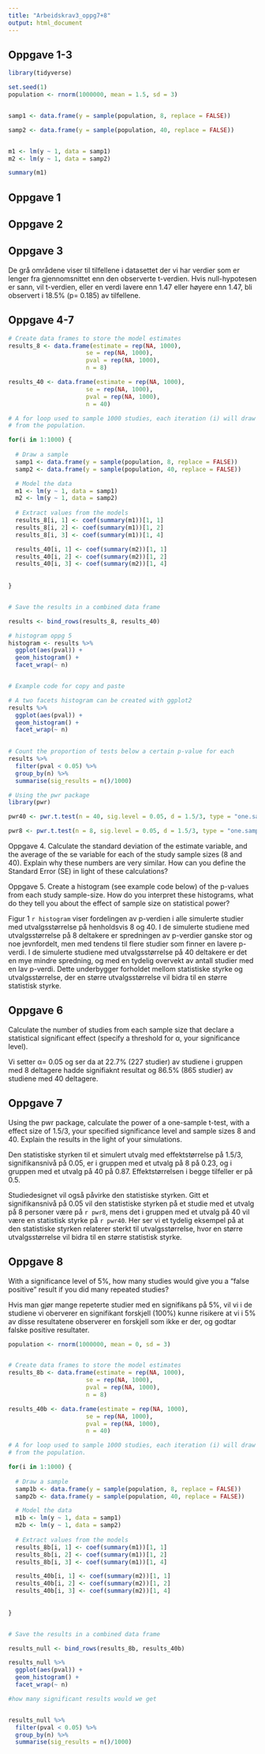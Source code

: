 ```yaml
---
title: "Arbeidskrav3_oppg7+8"
output: html_document
---
```

## Oppgave 1-3

```r
library(tidyverse)

set.seed(1)
population <- rnorm(1000000, mean = 1.5, sd = 3)


samp1 <- data.frame(y = sample(population, 8, replace = FALSE))

samp2 <- data.frame(y = sample(population, 40, replace = FALSE))


m1 <- lm(y ~ 1, data = samp1)
m2 <- lm(y ~ 1, data = samp2)

summary(m1)
```


## Oppgave 1

## Oppgave 2



## Oppgave 3
De grå områdene viser til tilfellene i datasettet der vi har verdier som er lenger fra gjennomsnittet enn den observerte t-verdien. Hvis null-hypotesen er sann, vil t-verdien, eller en verdi lavere enn 1.47 eller høyere enn 1.47, bli observert i 18.5% (p= 0.185) av tilfellene.

## Oppgave 4-7
```r
# Create data frames to store the model estimates
results_8 <- data.frame(estimate = rep(NA, 1000), 
                      se = rep(NA, 1000), 
                      pval = rep(NA, 1000), 
                      n = 8)

results_40 <- data.frame(estimate = rep(NA, 1000), 
                      se = rep(NA, 1000), 
                      pval = rep(NA, 1000), 
                      n = 40)

# A for loop used to sample 1000 studies, each iteration (i) will draw a new sample
# from the population. 

for(i in 1:1000) {
  
  # Draw a sample 
  samp1 <- data.frame(y = sample(population, 8, replace = FALSE))
  samp2 <- data.frame(y = sample(population, 40, replace = FALSE))

  # Model the data
  m1 <- lm(y ~ 1, data = samp1)
  m2 <- lm(y ~ 1, data = samp2)
  
  # Extract values from the models
  results_8[i, 1] <- coef(summary(m1))[1, 1]
  results_8[i, 2] <- coef(summary(m1))[1, 2]
  results_8[i, 3] <- coef(summary(m1))[1, 4]

  results_40[i, 1] <- coef(summary(m2))[1, 1]
  results_40[i, 2] <- coef(summary(m2))[1, 2]
  results_40[i, 3] <- coef(summary(m2))[1, 4]
  
  
}


# Save the results in a combined data frame

results <- bind_rows(results_8, results_40)

# histogram oppg 5
histogram <- results %>%
  ggplot(aes(pval)) + 
  geom_histogram() +
  facet_wrap(~ n)



```

```r
# Example code for copy and paste

# A two facets histogram can be created with ggplot2
results %>%
  ggplot(aes(pval)) + 
  geom_histogram() +
  facet_wrap(~ n)
  

# Count the proportion of tests below a certain p-value for each 
results %>%
  filter(pval < 0.05) %>%
  group_by(n) %>%
  summarise(sig_results = n()/1000)

# Using the pwr package
library(pwr)

pwr40 <- pwr.t.test(n = 40, sig.level = 0.05, d = 1.5/3, type = "one.sample")

pwr8 <- pwr.t.test(n = 8, sig.level = 0.05, d = 1.5/3, type = "one.sample")
```

Oppgave 4. Calculate the standard deviation of the estimate variable, and the average of the se variable for each of the study sample sizes (8 and 40). Explain why these numbers are very similar. How can you define the Standard Error (SE) in light of these calculations? 

Oppgave 5. Create a histogram (see example code below) of the p-values from each study sample-size. How do you interpret these histograms, what do they tell you about the effect of sample size on statistical power?

Figur 1 `r histogram` viser fordelingen av p-verdien i alle simulerte studier med utvalgsstørrelse på henholdsvis 8 og 40. I de simulerte studiene med utvalgsstørrelse på 8 deltakere er spredningen av p-verdier ganske stor og noe jevnfordelt, men med tendens til flere studier som finner en lavere p-verdi. I de simulerte studiene med utvalgsstørrelse på 40 deltakere er det en mye mindre spredning, og med en tydelig overvekt av antall studier med en lav p-verdi. Dette underbygger forholdet mellom statistiske styrke og utvalgsstørrelse, der en større utvalgsstørrelse vil bidra til en større statistisk styrke. 


## Oppgave 6
Calculate the number of studies from each sample size that declare a statistical significant effect (specify a threshold for α, your significance level).
 
Vi setter α= 0.05 og ser da at 22.7% (227 studier) av studiene i gruppen med 8 deltagere hadde signifiaknt resultat og 86.5% (865 studier) av studiene med 40 deltagere. 

## Oppgave 7 
Using the pwr package, calculate the power of a one-sample t-test, with a effect size of 1.5/3, your specified significance level and sample sizes 8 and 40. Explain the results in the light of your simulations.

Den statistiske styrken til et simulert utvalg med effektstørrelse på 1.5/3, signifikansnivå på 0.05, er i gruppen med et utvalg på 8 på 0.23, og i gruppen med et utvalg på 40 på 0.87. Effektstørrelsen i begge tilfeller er på 0.5.

Studiedesignet vil også påvirke den statistiske styrken. Gitt et signifikansnivå på 0.05 vil den statistiske styrken på et studie med et utvalg på 8 personer være på `r pwr8`, mens det i gruppen med et utvalg på 40 vil være en statistisk styrke på `r pwr40`. Her ser vi et tydelig eksempel på at den statistiske styrken relaterer sterkt til utvalgsstørrelse, hvor en større utvalgsstørrelse vil bidra til en større statistisk styrke. 


## Oppgave 8 

With a significance level of 5%, how many studies would give you a “false positive” result if you did many repeated studies?

Hvis man gjør mange repeterte studier med en signifikans på 5%, vil vi i de studiene vi oberverer en signifikant forskjell (100%) kunne risikere at vi i 5% av disse resultatene observerer en forskjell som ikke er der, og godtar falske positive  resultater. 

```r
population <- rnorm(1000000, mean = 0, sd = 3)


# Create data frames to store the model estimates
results_8b <- data.frame(estimate = rep(NA, 1000), 
                      se = rep(NA, 1000), 
                      pval = rep(NA, 1000), 
                      n = 8)  

results_40b <- data.frame(estimate = rep(NA, 1000), 
                      se = rep(NA, 1000), 
                      pval = rep(NA, 1000), 
                      n = 40)

# A for loop used to sample 1000 studies, each iteration (i) will draw a new sample
# from the population. 

for(i in 1:1000) {
  
  # Draw a sample 
  samp1b <- data.frame(y = sample(population, 8, replace = FALSE))
  samp2b <- data.frame(y = sample(population, 40, replace = FALSE))

  # Model the data
  m1b <- lm(y ~ 1, data = samp1)
  m2b <- lm(y ~ 1, data = samp2)
  
  # Extract values from the models
  results_8b[i, 1] <- coef(summary(m1))[1, 1]
  results_8b[i, 2] <- coef(summary(m1))[1, 2]
  results_8b[i, 3] <- coef(summary(m1))[1, 4]

  results_40b[i, 1] <- coef(summary(m2))[1, 1]
  results_40b[i, 2] <- coef(summary(m2))[1, 2]
  results_40b[i, 3] <- coef(summary(m2))[1, 4]
  
  
}


# Save the results in a combined data frame

results_null <- bind_rows(results_8b, results_40b)

results_null %>%
  ggplot(aes(pval)) + 
  geom_histogram() +
  facet_wrap(~ n)

#how many significant results would we get


results_null %>%
  filter(pval < 0.05) %>%
  group_by(n) %>%
  summarise(sig_results = n()/1000)
```

